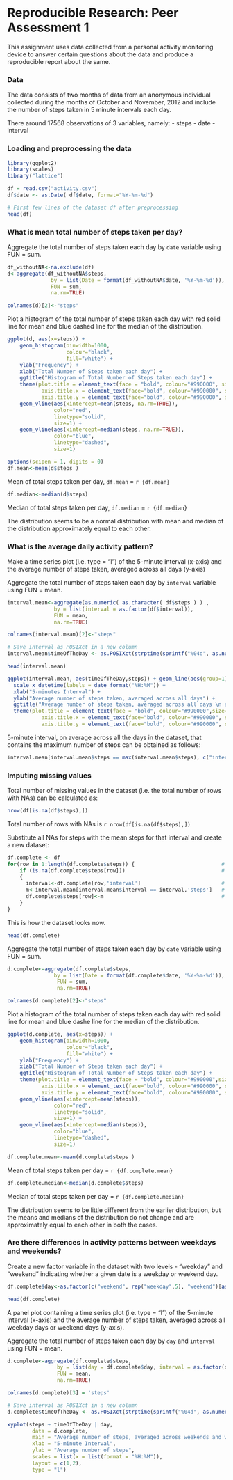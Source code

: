 
Reproducible Research: Peer Assessment 1
============================

This assignment uses data collected from a personal activity monitoring device to answer certain questions about the data and produce a reproducible report about the same. 

### Data

The data consists of two months of data from an anonymous individual collected during the months of October and November, 2012 and include the number of steps taken in 5 minute intervals each day.

There around 17568 observations of 3 variables, namely:
- steps
- date
- interval

### Loading and preprocessing the data

```r
library(ggplot2)
library(scales)
library("lattice")

df = read.csv("activity.csv")
df$date <- as.Date( df$date, format="%Y-%m-%d")                                  # Format date strings to Date format

# First few lines of the dataset df after preprocessing
head(df)

```

### What is mean total number of steps taken per day?

Aggregate the total number of steps taken each day by `date` variable using FUN = sum.

```r
df_withoutNA<-na.exclude(df)                                                    # Create a new dataset excluding the NAs
d<-aggregate(df_withoutNA$steps,                                                # Aggregate data by date             
              by = list(Date = format(df_withoutNA$date, '%Y-%m-%d')),
              FUN = sum, 
              na.rm=TRUE)

colnames(d)[2]<-"steps"                                                         # rename second column as 'steps'

```

Plot a histogram of the total number of steps taken each day with red solid line for mean and blue dashed line for the median of the distribution.

```r
ggplot(d, aes(x=steps)) + 
    geom_histogram(binwidth=1000, 
                   colour="black", 
                   fill="white") +
    ylab("Frequency") +                                                              # y axis label
    xlab("Total Number of Steps taken each day") +                                   # x axis label
    ggtitle("Histogram of Total Number of Steps taken each day") +                   # plot title 
    theme(plot.title = element_text(face = "bold", colour="#990000", size=16),       # plot title text font
           axis.title.x = element_text(face="bold", colour="#990000", size=14),      # x axis text font
           axis.title.y = element_text(face="bold", colour="#990000", size=14)) +    # y axis text font
    geom_vline(aes(xintercept=mean(steps, na.rm=TRUE)),                                 # Ignore NA values for mean
               color="red", 
               linetype="solid", 
               size=1) + 
    geom_vline(aes(xintercept=median(steps, na.rm=TRUE)),                               # Ignore NA values for median
               color="blue", 
               linetype="dashed", 
               size=1)
```

```r
options(scipen = 1, digits = 0)
df.mean<-mean(d$steps )
```
Mean of total steps taken per day, `df.mean` = `r {df.mean}`

```r
df.median<-median(d$steps)
```
Median of total steps taken per day, `df.median` = `r {df.median}`

The distribution seems to be a normal distribution with mean and median of the distribution approximately equal to each other.

### What is the average daily activity pattern?

Make a time series plot (i.e. type = "l") of the 5-minute interval (x-axis) and the average number of steps taken, averaged across all days (y-axis)

Aggregate the total number of steps taken each day by `interval` variable using FUN = mean.

```r

interval.mean<-aggregate(as.numeric( as.character( df$steps ) ) ,
               by = list(interval = as.factor(df$interval)),
               FUN = mean, 
               na.rm=TRUE)

colnames(interval.mean)[2]<-"steps"                                           # rename second column as 'steps'

# Save interval as POSIXct in a new column
interval.mean$timeOfTheDay <- as.POSIXct(strptime(sprintf("%04d", as.numeric(as.character(interval.mean$interval))), "%H%M"))

head(interval.mean)                                                             

ggplot(interval.mean, aes(timeOfTheDay,steps)) + geom_line(aes(group=1)) +
  scale_x_datetime(labels = date_format("%H:%M")) +                           # display x label in required format
  xlab("5-minutes Interval") + 
  ylab("Average number of steps taken, averaged across all days") + 
  ggtitle("Average number of steps taken, averaged across all days \n at 5-minute intervals for October and November, 2012") +
  theme(plot.title = element_text(face = "bold", colour="#990000",size=16),       # plot title text font
           axis.title.x = element_text(face="bold", colour="#990000", size=14),   # x axis text font
           axis.title.y = element_text(face="bold", colour="#990000", size=14))   # y axis text font
```

5-minute interval, on average across all the days in the dataset, that contains the maximum number of steps can be obtained as follows:

```r
interval.mean[interval.mean$steps == max(interval.mean$steps), c("interval","steps")]
```

### Imputing missing values

Total number of missing values in the dataset (i.e. the total number of rows with NAs) can be calculated as:

```r
nrow(df[is.na(df$steps),])
```

Total number of rows with NAs is `r nrow(df[is.na(df$steps),])`  

Substitute all NAs for steps with the mean steps for that interval and create a new dataset:

```r
df.complete <- df
for(row in 1:length(df.complete$steps)) {                            # Loop through each row of the dataset
    if (is.na(df.complete$steps[row]))                               # check if steps is NA
    {
      interval<-df.complete[row,'interval']                          # get the corresponding interval                  
      m<-interval.mean[interval.mean$interval == interval,'steps']   # check the mean steps for that particular interval
      df.complete$steps[row]<-m                                      # substitute the NA with the mean
    }
}
```

This is how the dataset looks now.

```r
head(df.complete)
```

Aggregate the total number of steps taken each day by `date` variable using FUN = sum.

```r
d.complete<-aggregate(df.complete$steps,                                 # Aggregate data by date 
               by = list(Date = format(df.complete$date, '%Y-%m-%d')),
                FUN = sum, 
                na.rm=TRUE)

colnames(d.complete)[2]<-"steps"                                         # rename second column as 'steps'

```

Plot a histogram of the total number of steps taken each day with red solid line for mean and blue dashe line for the median of the distribution.

```r
ggplot(d.complete, aes(x=steps)) + 
    geom_histogram(binwidth=1000, 
                   colour="black", 
                   fill="white") +
    ylab("Frequency") +                                                              # y axis label
    xlab("Total Number of Steps taken each day") +                                   # x axis label
    ggtitle("Histogram of Total Number of Steps taken each day") +                   # plot title 
    theme(plot.title = element_text(face = "bold", colour="#990000",size=16),        # plot title text font
           axis.title.x = element_text(face="bold", colour="#990000", size=14),      # x axis text font
           axis.title.y = element_text(face="bold", colour="#990000", size=14)) +    # y axis text font
    geom_vline(aes(xintercept=mean(steps)),                                 
               color="red", 
               linetype="solid", 
               size=1) + 
    geom_vline(aes(xintercept=median(steps)),                              
               color="blue", 
               linetype="dashed", 
               size=1)
```

```r
df.complete.mean<-mean(d.complete$steps )
```
Mean of total steps taken per day = `r {df.complete.mean}`

```r
df.complete.median<-median(d.complete$steps)
```
Median of total steps taken per day = `r {df.complete.median}`

The distribution seems to be little different from the earlier distribution, but the means and medians of the distribution do not change and are approximately equal to each other in both the cases.

### Are there differences in activity patterns between weekdays and weekends?

Create a new factor variable in the dataset with two levels - "weekday" and "weekend" indicating whether a given date is a weekday or weekend day.

```r
df.complete$day<-as.factor(c("weekend", rep("weekday",5), "weekend")[as.POSIXlt(df.complete$date)$wday + 1])

head(df.complete)

```

A panel plot containing a time series plot (i.e. type = "l") of the 5-minute interval (x-axis) and the average number of steps taken, averaged across all weekday days or weekend days (y-axis).

Aggregate the total number of steps taken each day by `day` and `interval` using FUN = mean.

```r

d.complete<-aggregate(df.complete$steps, 
                by = list(day = df.complete$day, interval = as.factor(df.complete$interval)),
                FUN = mean, 
                na.rm=TRUE)

colnames(d.complete)[3] = 'steps'

# Save interval as POSIXct in a new column
d.complete$timeOfTheDay <- as.POSIXct(strptime(sprintf("%04d", as.numeric(as.character(d.complete$interval))), "%H%M"))

xyplot(steps ~ timeOfTheDay | day,
        data = d.complete,
        main = "Average number of steps, averaged across weekends and weekdays \n at 5-minute intervals for October and November, 2012",
        xlab = "5-minute Interval", 
        ylab = "Average number of steps",
        scales = list(x = list(format = "%H:%M")),                        #format the x-axis labels
        layout = c(1,2),
        type = "l")
```


